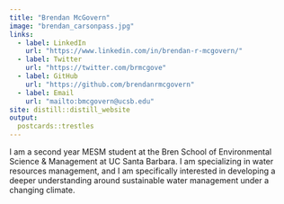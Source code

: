```yaml
---
title: "Brendan McGovern"
image: "brendan_carsonpass.jpg"
links:
  - label: LinkedIn
    url: "https://www.linkedin.com/in/brendan-r-mcgovern/"
  - label: Twitter
    url: "https://twitter.com/brmcgove"
  - label: GitHub
    url: "https://github.com/brendanrmcgovern"
  - label: Email
    url: "mailto:bmcgovern@ucsb.edu"
site: distill::distill_website
output:
  postcards::trestles
---
```

 
I am a second year MESM student at the Bren School of Environmental Science & Management at UC Santa Barbara. I am specializing in water resources management, and I am specifically interested in developing a deeper understanding around sustainable water management under a changing climate. 